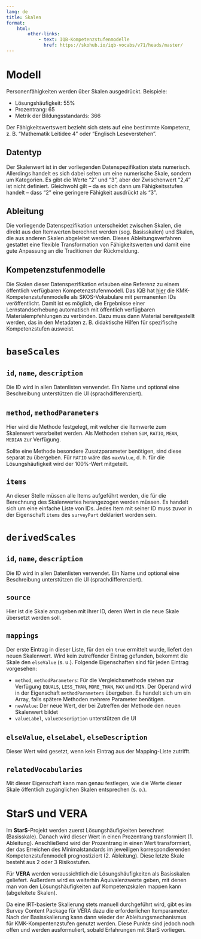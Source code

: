 ```yaml
---
lang: de
title: Skalen
format:
    html:
        other-links:
            - text: IQB-Kompetenzstufenmodelle
              href: https://skohub.io/iqb-vocabs/v71/heads/master/
---
```


# Modell

Personenfähigkeiten werden über Skalen ausgedrückt. Beispiele:

* Lösungshäufigkeit: 55%
* Prozentrang: 65
* Metrik der Bildungsstandards: 366

Der Fähigkeitswertswert bezieht sich stets auf eine bestimmte Kompetenz, z. B. "Mathematik Leitidee 4" oder "Englisch Leseverstehen".

## Datentyp

Der Skalenwert ist in der vorliegenden Datenspezifikation stets numerisch. Allerdings handelt es sich dabei selten um eine numerische Skale, sondern um Kategorien. Es gibt die Werte "2" und "3", aber der Zwischenwert "2,4" ist nicht definiert. Gleichwohl gilt -- da es sich dann um Fähigkeitsstufen handelt -- dass "2" eine geringere Fähigkeit ausdrückt als "3".

## Ableitung

Die vorliegende Datenspezifikation unterscheidet zwischen Skalen, die direkt aus den Itemwerten berechnet werden (sog. Basisskalen) und Skalen, die aus anderen Skalen abgeleitet werden. Dieses Ableitungsverfahren gestattet eine flexible Transformation von Fähigkeitswerten und damit eine gute Anpassung an die Traditionen der Rückmeldung.

## Kompetenzstufenmodelle

Die Skalen dieser Datenspezifikation erlauben eine Referenz zu einem öffentlich verfügbaren Kompetenzstufenmodell. Das IQB hat [hier](https://skohub.io/iqb-vocabs/v71/heads/master/) die KMK-Kompetenzstufenmodelle als SKOS-Vokabulare mit permanenten IDs veröffentlicht. Damit ist es möglich, die Ergebnisse einer Lernstandserhebung automatisch mit öffentlich verfügbaren Materialempfehlungen zu verbinden. Dazu muss dann Material bereitgestellt werden, das in den Metadaten z. B. didaktische Hilfen für spezifische Kompetenzstufen ausweist.

# `baseScales`

## `id`, `name`, `description`

Die ID wird in allen Datenlisten verwendet. Ein Name und optional eine Beschreibung unterstützen die UI (sprachdifferenziert).

## `method`, `methodParameters`

Hier wird die Methode festgelegt, mit welcher die Itemwerte zum Skalenwert verarbeitet werden. Als Methoden stehen `SUM`, `RATIO`, `MEAN`, `MEDIAN` zur Verfügung.

Sollte eine Methode besondere Zusatzparameter benötigen, sind diese separat zu übergeben. Für `RATIO` wäre das `maxValue`, d. h. für die Lösungshäufigkeit wird der 100%-Wert mitgeteilt.

## `items`

An dieser Stelle müssen alle Items aufgeführt werden, die für die Berechnung des Skalenwertes herangezogen werden müssen. Es handelt sich um eine einfache Liste von IDs. Jedes Item mit seiner ID muss zuvor in der Eigenschaft `items` des `surveyPart` deklariert worden sein.

# `derivedScales`

## `id`, `name`, `description`

Die ID wird in allen Datenlisten verwendet. Ein Name und optional eine Beschreibung unterstützen die UI (sprachdifferenziert).

## `source`

Hier ist die Skale anzugeben mit ihrer ID, deren Wert in die neue Skale übersetzt werden soll.

## `mappings`

Der erste Eintrag in dieser Liste, für den ein `true` ermittelt wurde, liefert den neuen Skalenwert. Wird kein zutreffender Eintrag gefunden, bekommt die Skale den `elseValue` (s. u.). Folgende Eigenschaften sind für jeden Eintrag vorgesehen:

* `method`, `methodParameters`: Für die Vergleichsmethode stehen zur Verfügung `EQUALS`, `LESS_THAN`, `MORE_THAN`, `MAX` und `MIN`. Der Operand wird in der Eigenschaft `methodParameters` übergeben. Es handelt sich um ein Array, falls spätere Methoden mehrere Parameter benötigen.
* `newValue`: Der neue Wert, der bei Zutreffen der Methode den neuen Skalenwert bildet
* `valueLabel`, `valueDescription` unterstützen die UI

## `elseValue`, `elseLabel`, `elseDescription`

Dieser Wert wird gesetzt, wenn kein Eintrag aus der Mapping-Liste zutrifft.

## `relatedVocabularies`

Mit dieser Eigenschaft kann man genau festlegen, wie die Werte dieser Skale öffentlich zugänglichen Skalen entsprechen (s. o.).

# StarS und VERA

Im **StarS**-Projekt werden zuerst Lösungshäufigkeiten berechnet (Basisskale). Danach wird dieser Wert in einen Prozentrang transformiert (1. Ableitung). Anschließend wird der Prozentrang in einen Wert transformiert, der das Erreichen des Minimalstandards im jeweiligen korrespondierenden Kompetenzstufenmodell prognostiziert (2. Ableitung). Diese letzte Skale besteht aus 2 oder 3 Risikostufen.

Für **VERA** werden voraussichtlich die Lösungshäufigkeiten als Basisskalen geliefert. Außerdem wird es weiterhin Äquivalenzwerte geben, mit denen man von den Lösungshäufigkeiten auf Kompetenzskalen mappen kann (abgeleitete Skalen).

Da eine IRT-basierte Skalierung stets manuell durchgeführt wird, gibt es im Survey Content Package für VERA dazu die erforderlichen Itemparameter. Nach der Basisskalierung kann dann wieder der Ableitungsmechanismus für KMK-Kompentenzstufen genutzt werden. Diese Punkte sind jedoch noch offen und werden ausformuliert, sobald Erfahrungen mit StarS vorliegen.